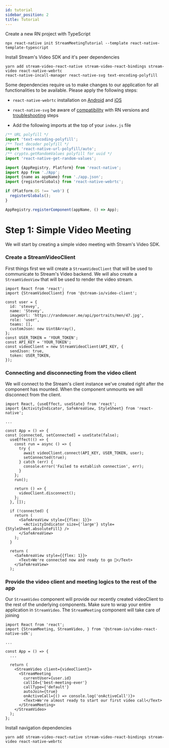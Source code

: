 ```yaml
---
id: tutorial
sidebar_position: 2
title: Tutorial
---
```


Create a new RN project with TypeScript
```
npx react-native init StreamMeetingTutorial --template react-native-template-typescript
```

Install Stream's Video SDK and it's peer dependencies
```
yarn add stream-video-react-native stream-video-react-bindings stream-video react-native-webrtc
react-native-incall-manager react-native-svg text-encoding-polyfill
```


Some dependencies require us to make changes to our application for all
functionalities to be available. Please apply the following steps:


- `react-native-webrtc` installation on [Android](https://github.com/react-native-webrtc/react-native-webrtc/blob/master/Documentation/AndroidInstallation.md) and [iOS](https://github.com/react-native-webrtc/react-native-webrtc/blob/master/Documentation/iOSInstallation.md)
- `react-native-svg` be aware of [compatibility](https://github.com/software-mansion/react-native-svg#supported-react-native-versions) with RN versions and [troubleshooting](https://github.com/software-mansion/react-native-svg#troubleshooting) steps

- Add the following imports at the top of your `index.js` file

```ts
/** URL polyfill */
import 'text-encoding-polyfill';
/** Text decoder polyfill */
import 'react-native-url-polyfill/auto';
/** crypto.getRandomValues polyfill for uuid */
import 'react-native-get-random-values';

import {AppRegistry, Platform} from 'react-native';
import App from './App';
import {name as appName} from './app.json';
import {registerGlobals} from 'react-native-webrtc';

if (Platform.OS !== 'web') {
  registerGlobals();
}

AppRegistry.registerComponent(appName, () => App);

```

Step 1: Simple Video Meeting
============================
We will start by creating a simple video meeting with Stream's Video SDK.

### Create a StreamVideoClient

First things first we will create a `StreamVideoClient` that will be used to communicate to Stream's Video backend.
We will also create a `StreamVideoView` that will be used to render the video stream.

```tsx
import React from 'react';
import {StreamVideoClient} from '@stream-io/video-client';

const user = {
  id: 'stevey',
  name: 'Stevey',
  imageUrl: 'https://randomuser.me/api/portraits/men/47.jpg',
  role: 'user',
  teams: [],
  customJson: new Uint8Array(),
};
const USER_TOKEN = 'YOUR_TOKEN';
const API_KEY = 'YOUR_TOKEN';
const videoClient = new StreamVideoClient(API_KEY, {
  sendJson: true,
  token: USER_TOKEN,
});
```

### Connecting and disconnecting from the video client

We will connect to the Stream's client instance we've created right after the component has mounted.
When the component unmounts we will disconnect from the client.

```tsx
import React, {useEffect, useState} from 'react';
import {ActivityIndicator, SafeAreaView, StyleSheet} from 'react-native';

...

const App = () => {
const [connected, setConnected] = useState(false);
  useEffect(() => {
    const run = async () => {
      try {
        await videoClient.connect(API_KEY, USER_TOKEN, user);
        setConnected(true);
      } catch (err) {
        console.error('Failed to establish connection', err);
      }
    };
    run();

    return () => {
      videoClient.disconnect();
    };
  }, []);

  if (!connected) {
    return (
      <SafeAreaView style={{flex: 1}}>
        <ActivityIndicator size={'large'} style={StyleSheet.absoluteFill} />
      </SafeAreaView>
    );
  }

  return (
    <SafeAreaView style={{flex: 1}}>
      <Text>We're connected now and ready to go 🚀</Text>
    </SafeAreaView>
  );
```

### Provide the video client and meeting logics to the rest of the app

Our `StreamVideo` component will provide our recently created videoClient to the rest of the underlying components.
Make sure to wrap your entire application in `StreamVideo`.
The `StreamMeeting` component will take care of joining

```tsx
import React from 'react';
import {StreamMeeting, StreamVideo, } from '@stream-io/video-react-native-sdk';

...

const App = () => {
  ...

  return (
    <StreamVideo client={videoClient}>
      <StreamMeeting
        currentUser={user.id}
        callId={'best-meeting-ever'}
        callType={'default'}
        autoJoin={true}
        onActiveCall={() => console.log('onActiveCall')}>
        <Text>We're almost ready to start our first video call</Text>
      </StreamMeeting>
    </StreamVideo>
  );
};

````


Install navigation dependencies
```
yarn add stream-video-react-native stream-video-react-bindings stream-video react-native-webrtc
```
